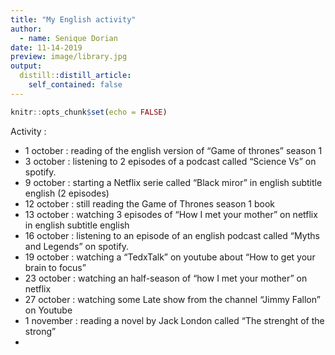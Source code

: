```yaml
---
title: "My English activity"
author:
  - name: Senique Dorian
date: 11-14-2019
preview: image/library.jpg
output:
  distill::distill_article:
    self_contained: false
---
```


```r
knitr::opts_chunk$set(echo = FALSE)
```

Activity :


- 1 october : reading of the english version of "Game of thrones" season 1
- 3 october : listening to 2 episodes of a podcast called "Science Vs" on spotify.
- 9 october : starting a Netflix serie called "Black miror" in english subtitle english (2 episodes)
- 12 october : still reading the Game of Thrones season 1 book 
- 13 october : watching 3 episodes of "How I met your mother" on netflix in english subtitle english
- 16 october : listening to an episode of an english podcast called "Myths and Legends" on spotify.
- 19 october : watching a "TedxTalk" on youtube about "How to get your brain to focus"
- 23 october : watching an half-season of "how I met your mother" on netflix
- 27 october : watching some Late show  from the channel "Jimmy Fallon" on Youtube 
- 1 november : reading a novel by Jack London called "The strenght of the strong"
-

